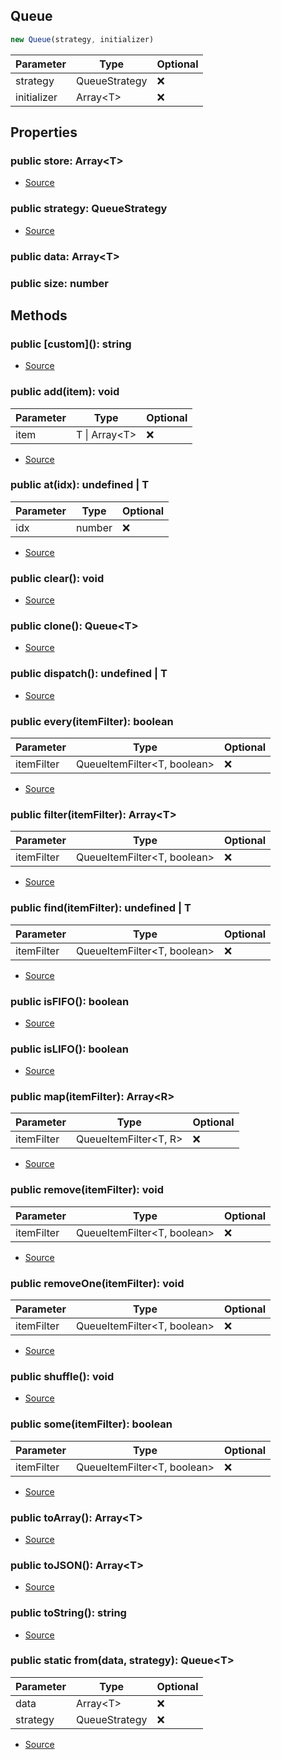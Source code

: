 ## Queue


```typescript
new Queue(strategy, initializer)
```
| Parameter | Type | Optional |
| ----------- | ----------- | ----------- |
| strategy | QueueStrategy | ❌ |
| initializer | Array\<T> | ❌ |


## Properties
### public store: Array\<T>
- [Source](https://github.com/Androz2091/discord-player/blob/7529a33/packages/utils/src/Queue.ts#L8)
### public strategy: QueueStrategy
- [Source](https://github.com/Androz2091/discord-player/blob/7529a33/packages/utils/src/Queue.ts#L9)
### public data: Array\<T>

### public size: number


## Methods
### public \[custom](): string
- [Source](https://github.com/Androz2091/discord-player/blob/7529a33/packages/utils/src/Queue.ts#L123)
### public add(item): void
| Parameter | Type | Optional |
| ----------- | ----------- | ----------- |
| item | T \| Array\<T> | ❌ |


- [Source](https://github.com/Androz2091/discord-player/blob/7529a33/packages/utils/src/Queue.ts#L36)
### public at(idx): undefined \| T
| Parameter | Type | Optional |
| ----------- | ----------- | ----------- |
| idx | number | ❌ |


- [Source](https://github.com/Androz2091/discord-player/blob/7529a33/packages/utils/src/Queue.ts#L94)
### public clear(): void
- [Source](https://github.com/Androz2091/discord-player/blob/7529a33/packages/utils/src/Queue.ts#L52)
### public clone(): Queue\<T>
- [Source](https://github.com/Androz2091/discord-player/blob/7529a33/packages/utils/src/Queue.ts#L103)
### public dispatch(): undefined \| T
- [Source](https://github.com/Androz2091/discord-player/blob/7529a33/packages/utils/src/Queue.ts#L99)
### public every(itemFilter): boolean
| Parameter | Type | Optional |
| ----------- | ----------- | ----------- |
| itemFilter | QueueItemFilter\<T, boolean> | ❌ |


- [Source](https://github.com/Androz2091/discord-player/blob/7529a33/packages/utils/src/Queue.ts#L85)
### public filter(itemFilter): Array\<T>
| Parameter | Type | Optional |
| ----------- | ----------- | ----------- |
| itemFilter | QueueItemFilter\<T, boolean> | ❌ |


- [Source](https://github.com/Androz2091/discord-player/blob/7529a33/packages/utils/src/Queue.ts#L77)
### public find(itemFilter): undefined \| T
| Parameter | Type | Optional |
| ----------- | ----------- | ----------- |
| itemFilter | QueueItemFilter\<T, boolean> | ❌ |


- [Source](https://github.com/Androz2091/discord-player/blob/7529a33/packages/utils/src/Queue.ts#L73)
### public isFIFO(): boolean
- [Source](https://github.com/Androz2091/discord-player/blob/7529a33/packages/utils/src/Queue.ts#L28)
### public isLIFO(): boolean
- [Source](https://github.com/Androz2091/discord-player/blob/7529a33/packages/utils/src/Queue.ts#L32)
### public map(itemFilter): Array\<R>
| Parameter | Type | Optional |
| ----------- | ----------- | ----------- |
| itemFilter | QueueItemFilter\<T, R> | ❌ |


- [Source](https://github.com/Androz2091/discord-player/blob/7529a33/packages/utils/src/Queue.ts#L89)
### public remove(itemFilter): void
| Parameter | Type | Optional |
| ----------- | ----------- | ----------- |
| itemFilter | QueueItemFilter\<T, boolean> | ❌ |


- [Source](https://github.com/Androz2091/discord-player/blob/7529a33/packages/utils/src/Queue.ts#L63)
### public removeOne(itemFilter): void
| Parameter | Type | Optional |
| ----------- | ----------- | ----------- |
| itemFilter | QueueItemFilter\<T, boolean> | ❌ |


- [Source](https://github.com/Androz2091/discord-player/blob/7529a33/packages/utils/src/Queue.ts#L68)
### public shuffle(): void
- [Source](https://github.com/Androz2091/discord-player/blob/7529a33/packages/utils/src/Queue.ts#L56)
### public some(itemFilter): boolean
| Parameter | Type | Optional |
| ----------- | ----------- | ----------- |
| itemFilter | QueueItemFilter\<T, boolean> | ❌ |


- [Source](https://github.com/Androz2091/discord-player/blob/7529a33/packages/utils/src/Queue.ts#L81)
### public toArray(): Array\<T>
- [Source](https://github.com/Androz2091/discord-player/blob/7529a33/packages/utils/src/Queue.ts#L115)
### public toJSON(): Array\<T>
- [Source](https://github.com/Androz2091/discord-player/blob/7529a33/packages/utils/src/Queue.ts#L119)
### public toString(): string
- [Source](https://github.com/Androz2091/discord-player/blob/7529a33/packages/utils/src/Queue.ts#L111)
### public static from(data, strategy): Queue\<T>
| Parameter | Type | Optional |
| ----------- | ----------- | ----------- |
| data | Array\<T> | ❌ |
| strategy | QueueStrategy | ❌ |


- [Source](https://github.com/Androz2091/discord-player/blob/7529a33/packages/utils/src/Queue.ts#L24)